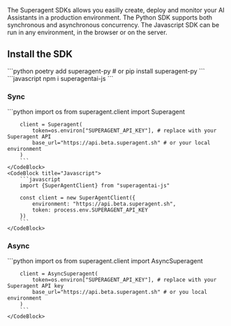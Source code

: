The Superagent SDKs allows you easilly create, deploy and monitor your AI Assistants in a production environment. The Python SDK supports both synchronous and asynchronous concurrency. The Javascript SDK can be run in any environment, in the browser or on the server.

## Install the SDK

<CodeBlocks>
    <CodeBlock title="Python">
        ```python
        poetry add superagent-py 
        # or
        pip install superagent-py
        ```
    </CodeBlock>
    <CodeBlock title="Javascript">
        ```javascript
        npm i superagentai-js
        ```
    </CodeBlock>
</CodeBlocks>

### Sync

<CodeBlocks>
    <CodeBlock title="Python">
        ```python
        import os 
        from superagent.client import Superagent

        client = Superagent(
            token=os.environ["SUPERAGENT_API_KEY"], # replace with your Superagent API
            base_url="https://api.beta.superagent.sh" # or your local environment
        )
        ```
    </CodeBlock>
    <CodeBlock title="Javascript">
        ```javascript
        import {SuperAgentClient} from "superagentai-js"

        const client = new SuperAgentClient({
            environment: "https://api.beta.superagent.sh",
            token: process.env.SUPERAGENT_API_KEY
        })
        ```
    </CodeBlock>
</CodeBlocks>

### Async

<CodeBlocks>
    <CodeBlock title="Python">
        ```python 
        import os
        from superagent.client import AsyncSuperagent

        client = AsyncSuperagent(
            token=os.environ["SUPERAGENT_API_KEY"], # replace with your Superagent API key    
            base_url="https://api.beta.superagent.sh" # or you local environment
        ) 
        ```
    </CodeBlock>
</CodeBlocks>
